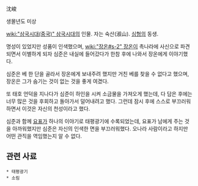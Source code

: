 沈峻

생몰년도 미상

[[wiki:"삼국시대(중국)" 삼국시대]]의 인물. 자는 숙산(淑山). [[심형]]의 동생.

명성이 있었지만 성품이 인색했으며, [[wiki:"장온#s-2" 장온]]이 촉나라에 사신으로 파견되면서 이별하게 되자 심준은 내실에 들어갔다가 한참 후에 나와서 장온에게 이야기했다.

심준은 베 한 단을 골라서 장온에게 보내주려 했지만 거친 베를 찾을 수 없다고 했으며, 장온은 그가 숨기는 것이 없는 것을 좋게 여겼다.

또 태호 언덕을 지나다가 심준이 하인을 시켜 소금물을 가져오게 했는데, 다 담은 후에는 너무 많은 것을 후회하고 돌아가서 덜어내려고 했다. 그런데 잠시 후에 스스로 부끄러워 하면서 이것은 자신의 천성이라고 했다.

심준과 함께 [[요표]]가 하나의 이야기로 태평광기에 수록되었는데, 요표가 남에게 주는 것을 아까워했지만 심준은 자신의 인색한 면을 부끄러워했다. 오나라 사람이라고 하지만 어떤 관직을 역임했는지 알 수 없다.

== 관련 사료 ==
 * 태평광기
 * 소림
